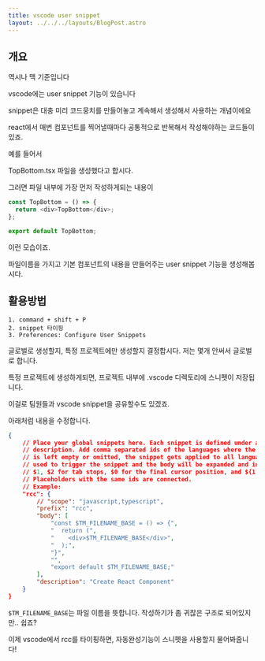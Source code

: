 ```yaml
---
title: vscode user snippet
layout: ../../../layouts/BlogPost.astro
---
```



## 개요

역시나 맥 기준입니다

vscode에는 user snippet 기능이 있습니다

snippet은 대충 미리 코드뭉치를 만들어놓고 계속해서 생성해서 사용하는 개념이에요

react에서 매번 컴포넌트를 찍어낼때마다 공통적으로 반복해서 작성해야하는 코드들이 있죠.

예를 들어서

TopBottom.tsx 파일을 생성했다고 합시다.

그러면 파일 내부에 가장 먼저 작성하게되는 내용이 

```js
const TopBottom = () => {
  return <div>TopBottom</div>;
};

export default TopBottom;
```

이런 모습이죠.

파일이름을 가지고 기본 컴포넌트의 내용을 만들어주는 user snippet 기능을 생성해봅시다.

## 활용방법

```
1. command + shift + P
2. snippet 타이핑
3. Preferences: Configure User Snippets
```
글로벌로 생성할지, 특정 프로젝트에만 생성할지 결정합시다. 저는 몇개 안써서 글로벌로 합니다.

특정 프로젝트에 생성하게되면, 프로젝트 내부에 .vscode 디렉토리에 스니펫이 저장됩니다.

이걸로 팀원들과 vscode snippet을 공유할수도 있겠죠.

아래처럼 내용을 수정합니다.

```json
{
	// Place your global snippets here. Each snippet is defined under a snippet name and has a scope, prefix, body and 
	// description. Add comma separated ids of the languages where the snippet is applicable in the scope field. If scope 
	// is left empty or omitted, the snippet gets applied to all languages. The prefix is what is 
	// used to trigger the snippet and the body will be expanded and inserted. Possible variables are: 
	// $1, $2 for tab stops, $0 for the final cursor position, and ${1:label}, ${2:another} for placeholders. 
	// Placeholders with the same ids are connected.
	// Example:
	"rcc": {
		// "scope": "javascript,typescript",
		"prefix": "rcc",
		"body": [
			"const $TM_FILENAME_BASE = () => {",
			"  return (",
			"    <div>$TM_FILENAME_BASE</div>",
			"  );",
			"}",
			"",
			"export default $TM_FILENAME_BASE;"
		],
		"description": "Create React Component"
	}
}
```

```$TM_FILENAME_BASE```는 파일 이름을 뜻합니다. 작성하기가 좀 귀찮은 구조로 되어있지만.. 쉽죠?

이제 vscode에서 rcc를 타이핑하면, 자동완성기능이 스니펫을 사용할지 물어봐줍니다!
